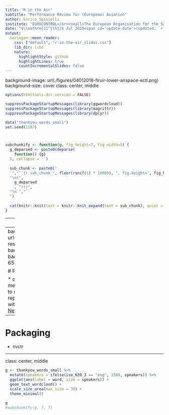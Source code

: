 ```yaml
---
title: "R in the Air"
subtitle: "Performance Review for (European) Aviation"
author: Enrico Spinielli
institute: "EUROCONTROL</br><small>The European Organisation for the Safety of Air Navigation<small>"
date: "$\\mathrm{11^{th}}$ Jul 2019<span id='update-date'>(updated: `r format(Sys.time(), '%a %b %d %Y @  %X')`)</span>"
output:
  xaringan::moon_reader:
    css: ["default", "r-in-the-air_slides.css"]
    lib_dir: libs
    nature:
      highlightStyle: github
      highlightLines: true
      countIncrementalSlides: false
---
```


background-image: url(./figures/04012018-firuir-lower-airspace-ectl.png)
background-size: cover
class: center, middle


```r
options(htmltools.dir.version = FALSE)

suppressPackageStartupMessages(library(ggwordcloud))
suppressPackageStartupMessages(library(magrittr))
suppressPackageStartupMessages(library(dplyr))

data("thankyou_words_small")
set.seed(1187)



subchunkify <- function(g, fig_height=7, fig_width=5) {
  g_deparsed <- paste0(deparse(
    function() {g}
  ), collapse = '')
  
  sub_chunk <- paste0("
  `","``{r sub_chunk_", floor(runif(1) * 10000), ", fig.height=", fig_height, ", fig.width=", fig_width, ", echo=FALSE}",
  "\n(", 
    g_deparsed
    , ")()",
  "\n`","``
  ")
  
  cat(knitr::knit(text = knitr::knit_expand(text = sub_chunk), quiet = TRUE))
}
```


---
# Trajectories

* 43 States
    - from Atlantic Ocean till Black Sea
    - from Norway to Morocco
* 32,000 Flights per day (May 2019)
* 4,27 Million flights in the last 12 months
* 20 years of civil flights in Europe

* statistical analysis via performance indicators in order to highlight best practices

---
background-image: url(figures/reproducible-research-spectrum.png)
background-size: 85%
background-position: 65% 90%

# PRU Portal

* data dissemination
* methodology
* attempt to move towards reproducibility
* built with `blogdown`, served by [Netlify](https://ansperformance.eu),
  hosted on [GitHub](https://github.com/euctrl-pru/portal)



---

# Packaging
* nvctr

---
class: center, middle

```r
g <- thankyou_words_small %>% 
  mutate(speakers = ifelse(iso_639_3 == "eng", 1500, speakers)) %>% 
  ggplot(aes(label = word, size = speakers)) +
  geom_text_wordcloud() +
  scale_size_area(max_size = 30) +
  theme_minimal()

g
#subchunkify(g, 7, 7)
```


